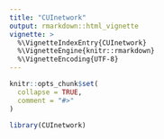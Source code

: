 ```yaml
---
title: "CUInetwork"
output: rmarkdown::html_vignette
vignette: >
  %\VignetteIndexEntry{CUInetwork}
  %\VignetteEngine{knitr::rmarkdown}
  %\VignetteEncoding{UTF-8}
---
```


```r
knitr::opts_chunk$set(
  collapse = TRUE,
  comment = "#>"
)
```

```r
library(CUInetwork)
```

